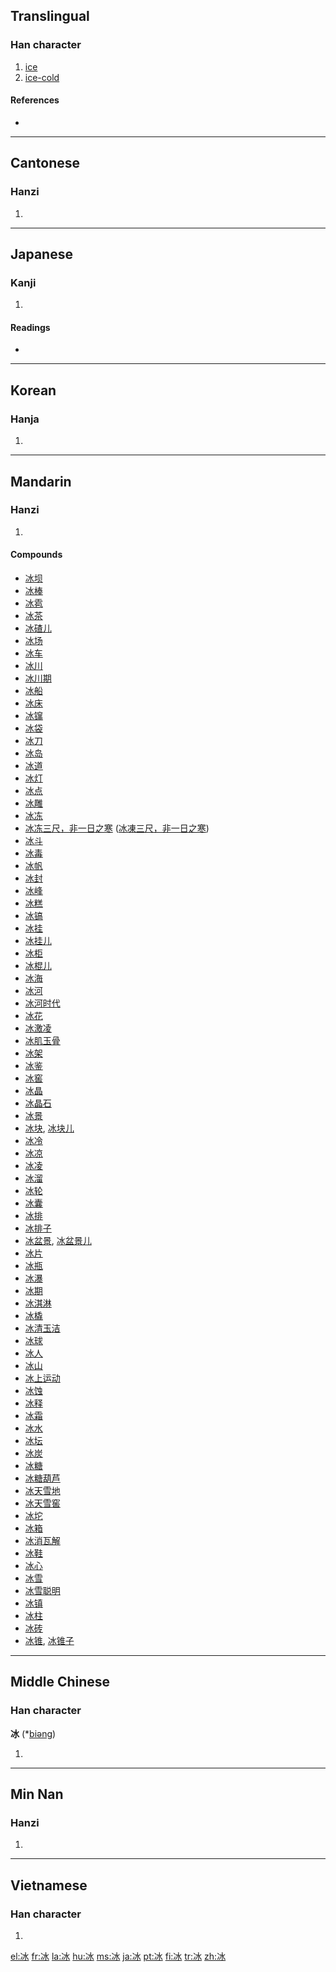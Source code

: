 {{also|氷}}
==Translingual==

===Han character===
{{Han char|rn=15|rad=冫|as=04|sn=6|four=3213<sub>0</sub>|canj=戈一水 (IME)}}

# [[ice]]
# [[ice-cold]]

====References====
* {{Han ref|kx=0131.240|dkj=01612|dj=0294.150|hdz=10295.090|uh=51B0|ud=20912|bh=A642|bd=42562}}

----

==Cantonese==

===Hanzi===
{{yue-hanzi|jyut=|y=bing1}}

# {{defn|Cantonese|sort=冫04}}

----

==Japanese==

===Kanji===
{{ja-kanji|grade=|rs=冫04}}

# {{defn|Japanese}}

====Readings====
* {{ja-readings|on=[[ひょう]] (hyō)|kun=[[こおり]] (koori), [[ひ]] (hi)}}

----

==Korean==

===Hanja===
{{ko-hanja|hangeul=빙|rv=bing|mr=ping}}

# {{defn|Korean|sort=冫04}}

----

==Mandarin==

===Hanzi===
{{cmn-hanzi|pin=[[bīng]] ([[bing1]]), [[níng]] ([[ning2]])|wg=ping<sup>1</sup>, ning<sup>2</sup>}}

# {{defn|Mandarin|sort=冫04}}

====Compounds====
* [[冰坝]]
* [[冰棒]]
* [[冰雹]]
* [[冰茶]]
* [[冰碴儿]]
* [[冰场]]
* [[冰车]]
* [[冰川]]
* [[冰川期]]
* [[冰船]]
* [[冰床]]
* [[冰镩]]
* [[冰袋]]
* [[冰刀]]
* [[冰岛]]
* [[冰道]]
* [[冰灯]]
* [[冰点]]
* [[冰雕]]
* [[冰冻]]
* [[冰冻三尺，非一日之寒]] ([[冰凍三尺，非一日之寒]])
* [[冰斗]]
* [[冰毒]]
* [[冰帆]]
* [[冰封]]
* [[冰峰]]
* [[冰糕]]
* [[冰镐]]
* [[冰挂]]
* [[冰挂儿]]
* [[冰柜]]
* [[冰棍儿]]
* [[冰海]]
* [[冰河]]
* [[冰河时代]]
* [[冰花]]
* [[冰激凌]]
* [[冰肌玉骨]]
* [[冰架]]
* [[冰鉴]]
* [[冰窖]]
* [[冰晶]]
* [[冰晶石]]
* [[冰景]]
* [[冰块]], [[冰块儿]]
* [[冰冷]]
* [[冰凉]]
* [[冰凌]]
* [[冰溜]]
* [[冰轮]]
* [[冰囊]]
* [[冰排]]
* [[冰排子]]
* [[冰盆景]], [[冰盆景儿]]
* [[冰片]]
* [[冰瓶]]
* [[冰瀑]]
* [[冰期]]
* [[冰淇淋]]
* [[冰橇]]
* [[冰清玉洁]]
* [[冰球]]
* [[冰人]]
* [[冰山]]
* [[冰上运动]]
* [[冰蚀]]
* [[冰释]]
* [[冰霜]]
* [[冰水]]
* [[冰坛]]
* [[冰炭]]
* [[冰糖]]
* [[冰糖葫芦]]
* [[冰天雪地]]
* [[冰天雪窖]]
* [[冰坨]]
* [[冰箱]]
* [[冰消瓦解]]
* [[冰鞋]]
* [[冰心]]
* [[冰雪]]
* [[冰雪聪明]]
* [[冰镇]]
* [[冰柱]]
* [[冰砖]]
* [[冰锥]], [[冰锥子]]

----

==Middle Chinese==

===Han character===
'''冰''' (*[[biəng]])<!--asterisk indicates that this is a reconstructed pronunciation-->

# {{defn|Middle Chinese|sort=冫04}}

----

==Min Nan==

===Hanzi===
{{nan-hanzi|poj=peng (peng<sup>1</sup>)}}

# {{defn|Min Nan}}

----

==Vietnamese==

===Han character===
{{vi-hantu|[[băng]], [[bâng]], [[phăng]], [[bưng]], [[văng]]|rs=冫04}}

# {{defn|Vietnamese|sort=冫04}}

[[el:冰]]
[[fr:冰]]
[[la:冰]]
[[hu:冰]]
[[ms:冰]]
[[ja:冰]]
[[pt:冰]]
[[fi:冰]]
[[tr:冰]]
[[zh:冰]]